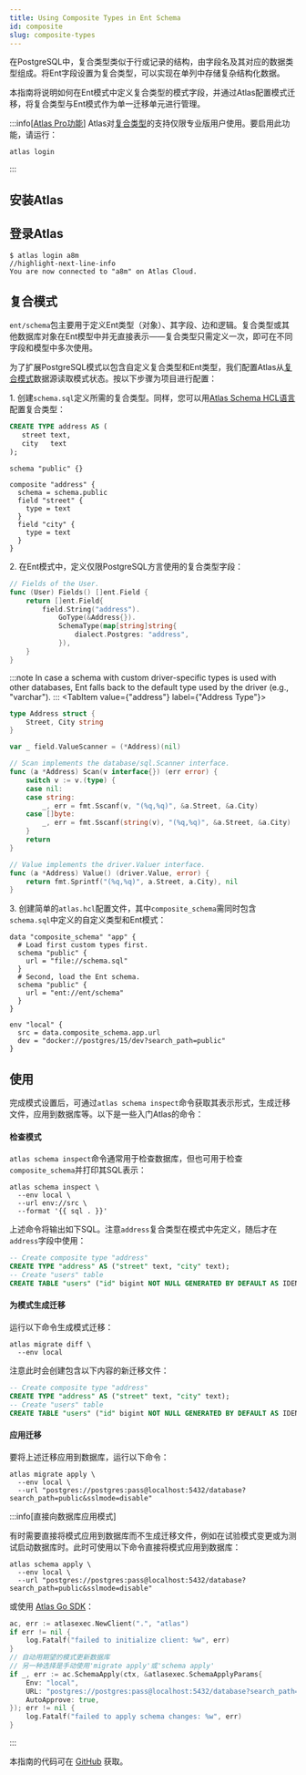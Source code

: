 ```yaml
---
title: Using Composite Types in Ent Schema
id: composite
slug: composite-types
---
```



在PostgreSQL中，复合类型类似于行或记录的结构，由字段名及其对应的数据类型组成。将Ent字段设置为复合类型，可以实现在单列中存储复杂结构化数据。

本指南将说明如何在Ent模式中定义复合类型的模式字段，并通过Atlas配置模式迁移，将复合类型与Ent模式作为单一迁移单元进行管理。

:::info[[Atlas Pro功能](https://atlasgo.io/features#pro-plan)]
Atlas对[复合类型](https://atlasgo.io/atlas-schema/hcl#composite-type)的支持仅限专业版用户使用。要启用此功能，请运行：
```
atlas login
```
:::

## 安装Atlas

<InstallationInstructions />

## 登录Atlas

```shell
$ atlas login a8m
//highlight-next-line-info
You are now connected to "a8m" on Atlas Cloud.
```

## 复合模式

`ent/schema`包主要用于定义Ent类型（对象）、其字段、边和逻辑。复合类型或其他数据库对象在Ent模型中并无直接表示——复合类型只需定义一次，即可在不同字段和模型中多次使用。

为了扩展PostgreSQL模式以包含自定义复合类型和Ent类型，我们配置Atlas从[复合模式](https://atlasgo.io/atlas-schema/projects#data-source-composite_schema)数据源读取模式状态。按以下步骤为项目进行配置：

1\. 创建`schema.sql`定义所需的复合类型。同样，您可以用[Atlas Schema HCL语言](https://atlasgo.io/atlas-schema/hcl-types#composite-type)配置复合类型：

<Tabs>
<TabItem value={"sql"} label={"Using SQL"}>

```sql title="schema.sql"
CREATE TYPE address AS (
   street text,
   city   text
);
```

</TabItem>
<TabItem value={"hcl"} label={"Using HCL"}>

```hcl title="schema.hcl"
schema "public" {}

composite "address" {
  schema = schema.public
  field "street" {
    type = text
  }
  field "city" {
    type = text
  }
}
```

</TabItem>
</Tabs>

2\. 在Ent模式中，定义仅限PostgreSQL方言使用的复合类型字段：

<Tabs>
<TabItem value={"schema"} label={"Schema"}>

```go title="ent/schema/user.go" {6-8}
// Fields of the User.
func (User) Fields() []ent.Field {
	return []ent.Field{
		field.String("address").
			GoType(&Address{}).
			SchemaType(map[string]string{
				dialect.Postgres: "address",
			}),
	}
}
```

:::note
In case a schema with custom driver-specific types is used with other databases, Ent falls back to the default type
used by the driver (e.g., "varchar").
:::
</TabItem>
<TabItem value={"address"} label={"Address Type"}>

```go title="ent/schematype/address.go"
type Address struct {
	Street, City string
}

var _ field.ValueScanner = (*Address)(nil)

// Scan implements the database/sql.Scanner interface.
func (a *Address) Scan(v interface{}) (err error) {
	switch v := v.(type) {
	case nil:
	case string:
		_, err = fmt.Sscanf(v, "(%q,%q)", &a.Street, &a.City)
	case []byte:
		_, err = fmt.Sscanf(string(v), "(%q,%q)", &a.Street, &a.City)
	}
	return
}

// Value implements the driver.Valuer interface.
func (a *Address) Value() (driver.Value, error) {
	return fmt.Sprintf("(%q,%q)", a.Street, a.City), nil
}
```
</TabItem>
</Tabs>

3\. 创建简单的`atlas.hcl`配置文件，其中`composite_schema`需同时包含`schema.sql`中定义的自定义类型和Ent模式：

```hcl title="atlas.hcl"
data "composite_schema" "app" {
  # Load first custom types first.
  schema "public" {
    url = "file://schema.sql"
  }
  # Second, load the Ent schema.
  schema "public" {
    url = "ent://ent/schema"
  }
}

env "local" {
  src = data.composite_schema.app.url
  dev = "docker://postgres/15/dev?search_path=public"
}
```

## 使用

完成模式设置后，可通过`atlas schema inspect`命令获取其表示形式，生成迁移文件，应用到数据库等。以下是一些入门Atlas的命令：

#### 检查模式

`atlas schema inspect`命令通常用于检查数据库，但也可用于检查`composite_schema`并打印其SQL表示：

```shell
atlas schema inspect \
  --env local \
  --url env://src \
  --format '{{ sql . }}'
```

上述命令将输出如下SQL。注意`address`复合类型在模式中先定义，随后才在`address`字段中使用：

```sql
-- Create composite type "address"
CREATE TYPE "address" AS ("street" text, "city" text);
-- Create "users" table
CREATE TABLE "users" ("id" bigint NOT NULL GENERATED BY DEFAULT AS IDENTITY, "address" "address" NOT NULL, PRIMARY KEY ("id"));
```

#### 为模式生成迁移

运行以下命令生成模式迁移：

```shell
atlas migrate diff \
  --env local
```

注意此时会创建包含以下内容的新迁移文件：

```sql title="migrations/20240712090543.sql"
-- Create composite type "address"
CREATE TYPE "address" AS ("street" text, "city" text);
-- Create "users" table
CREATE TABLE "users" ("id" bigint NOT NULL GENERATED BY DEFAULT AS IDENTITY, "address" "address" NOT NULL, PRIMARY KEY ("id"));
```

#### 应用迁移

要将上述迁移应用到数据库，运行以下命令：

```
atlas migrate apply \
  --env local \
  --url "postgres://postgres:pass@localhost:5432/database?search_path=public&sslmode=disable"
```

:::info[直接向数据库应用模式]

有时需要直接将模式应用到数据库而不生成迁移文件，例如在试验模式变更或为测试启动数据库时。此时可使用以下命令直接将模式应用到数据库：

```shell
atlas schema apply \
  --env local \
  --url "postgres://postgres:pass@localhost:5432/database?search_path=public&sslmode=disable"
```

或使用 [Atlas Go SDK](https://github.com/ariga/atlas-go-sdk)：

```go
ac, err := atlasexec.NewClient(".", "atlas")
if err != nil {
	log.Fatalf("failed to initialize client: %w", err)
}
// 自动用期望的模式更新数据库
// 另一种选择是手动使用'migrate apply'或'schema apply'
if _, err := ac.SchemaApply(ctx, &atlasexec.SchemaApplyParams{
	Env: "local",
	URL: "postgres://postgres:pass@localhost:5432/database?search_path=public&sslmode=disable",
	AutoApprove: true,
}); err != nil {
    log.Fatalf("failed to apply schema changes: %w", err)
}
```

:::

本指南的代码可在 [GitHub](https://github.com/ent/ent/tree/master/examples/compositetypes) 获取。
